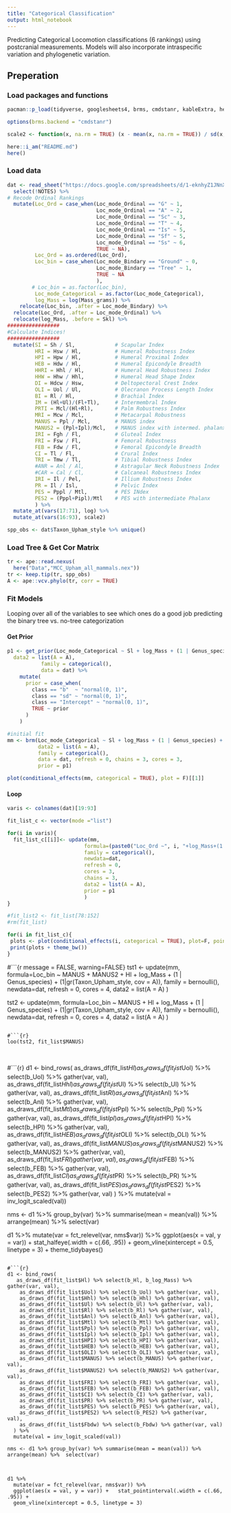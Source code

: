 ```yaml
---
title: "Categorical Classification"
output: html_notebook
---
```


Predicting Categorical Locomotion classifications (6 rankings) using postcranial measurements. Models will also incorporate intraspecific variation and phylogenetic variation.

## Preperation  

### Load packages and functions  
```r

pacman::p_load(tidyverse, googlesheets4, brms, cmdstanr, kableExtra, here, ape, tidybayes)

options(brms.backend = "cmdstanr")

scale2 <- function(x, na.rm = TRUE) (x - mean(x, na.rm = TRUE)) / sd(x, na.rm)

here::i_am("README.md")
here()
```

### Load data  
```r
dat <- read_sheet("https://docs.google.com/spreadsheets/d/1-eknhyZ1JNnXqhg2kViyzVntC8NGZvILQX-aQQb1Jvk/edit#gid=325036460", na = c("NA", "?", "")) %>%
  select(!NOTES) %>% 
# Recode Ordinal Rankings
  mutate(Loc_Ord = case_when(Loc_mode_Ordinal == "G" ~ 1,
                             Loc_mode_Ordinal == "A" ~ 2,
                             Loc_mode_Ordinal == "Sc" ~ 3,
                             Loc_mode_Ordinal == "T" ~ 4,
                             Loc_mode_Ordinal == "Is" ~ 5,
                             Loc_mode_Ordinal == "Sf" ~ 5,
                             Loc_mode_Ordinal == "Ss" ~ 6,
                             TRUE ~ NA),
         Loc_Ord = as.ordered(Loc_Ord),
         Loc_bin = case_when(Loc_mode_Bindary == "Ground" ~ 0,
                             Loc_mode_Bindary == "Tree" ~ 1,
                             TRUE ~ NA
                             ),
        # Loc_bin = as.factor(Loc_bin),
         Loc_mode_Categorical = as.factor(Loc_mode_Categorical),
         log_Mass = log(Mass_grams)) %>% 
    relocate(Loc_bin, .after = Loc_mode_Bindary) %>% 
  relocate(Loc_Ord, .after = Loc_mode_Ordinal) %>% 
  relocate(log_Mass, .before = Skl) %>% 
#################
#Calculate Indices!
#################
  mutate(SI = Sh / Sl,             # Scapular Index
         HRI = Hsw / Hl,           # Humeral Robustness Index
         HPI = Hpw / Hl,           # Humeral Proximal Index
         HEB = Hdw / Hl,           # Humeral Epicondyle Breadth
         HHRI = Hhl / Hl,          # Humeral Head Robustness Index
         HHW = Hhw / Hhl,          # Humeral Head Shape Index
         DI = Hdcw / Hsw,          # Deltopectoral Crest Index
         OLI = Uol / Ul,           # Olecranon Process Length Index
         BI = Rl / Hl,             # Brachial Index
         IM = (Hl+Ul)/(Fl+Tl),     # Intermembral Index
         PRTI = Mcl/(Hl+Rl),       # Palm Robustness Index
         MRI = Mcw / Mcl,          # Metacarpal Robustness
         MANUS = Ppl / Mcl,        # MANUS index
         MANUS2 = (Ppl+Ipl)/Mcl,   # MANUS index with intermed. phalanx
         IRI = Fgh / Fl,           # Gluteal Index
         FRI = Fsw / Fl,           # Femoral Robustness
         FEB = Fdw / Fl,           # Femoral Epicondyle Breadth
         CI = Tl / Fl,             # Crural Index
         TRI = Tmw / Tl,           # Tibial Robustness Index
         #ANR = Anl / Al,          # Astragular Neck Robustness Index
         #CAR = Cal / Cl,          # Calcaneal Robustness Index
         IRI = Il / Pel,           # Illium Robustness Index
         PR = Il / Isl,            # Pelvic Index
         PES = Pppl / Mtl,         # PES INdex
         PES2 = (Pppl+Pipl)/Mtl    # PES with intermediate Phalanx
         ) %>% 
  mutate_at(vars(17:71), log) %>% 
  mutate_at(vars(16:93), scale2)

spp_obs <- dat$Taxon_Upham_style %>% unique()
```

### Load Tree & Get Cor Matrix

```r
tr <- ape::read.nexus(
  here("Data","MCC_Upham_all_mammals.nex"))
tr <- keep.tip(tr, spp_obs)
A <- ape::vcv.phylo(tr, corr = TRUE)
```

### Fit Models 


Looping over all of the variables to see which ones do a good job predicting the binary tree vs. no-tree categorization

#### Get Prior

```r

p1 <- get_prior(Loc_mode_Categorical ~ Sl + log_Mass + (1 | Genus_species) +  (1|gr(Taxon_Upham_style, cov = A)),
  data2 = list(A = A),
           family = categorical(),
           data = dat) %>% 
    mutate(
      prior = case_when(
        class == "b"  ~ "normal(0, 1)",
        class == "sd" ~ "normal(0, 1)",
        class == "Intercept" ~ "normal(0, 1)",
        TRUE ~ prior
      )
    )
```


```r
#initial fit
mm <- brm(Loc_mode_Categorical ~ Sl + log_Mass + (1 | Genus_species) +  (1|gr(Taxon_Upham_style, cov = A)),
          data2 = list(A = A),
          family = categorical(),
          data = dat, refresh = 0, chains = 3, cores = 3,
          prior = p1)
```

```r
plot(conditional_effects(mm, categorical = TRUE), plot = F)[[1]]
```

#### Loop

```r
varis <- colnames(dat)[19:93]

fit_list_c <- vector(mode ="list")

for(i in varis){
  fit_list_c[[i]]<- update(mm,
                         formula=(paste0("Loc_Ord ~", i, "+log_Mass+(1|Genus_species)+(1|gr(Taxon_Upham_style,cov = A))")),
                         family = categorical(),
                         newdata=dat,
                         refresh = 0,
                         cores = 3,
                         chains = 3,
                         data2 = list(A = A),
                         prior = p1
                         ) 
}

#fit_list2 <- fit_list[78:152]
#rm(fit_list)
```

```r
for(i in fit_list_c){
 plots <- plot(conditional_effects(i, categorical = TRUE), plot=F, points = F)[[1]]
 print(plots + theme_bw())
}

```






#```{r message = FALSE, warning=FALSE}
tst1 <- update(mm, 
               formula=Loc_bin ~ MANUS + MANUS2 + Hl + log_Mass + (1 | Genus_species) +  (1|gr(Taxon_Upham_style, cov = A)),
                        family = bernoulli(),
                        newdata=dat,
                        refresh = 0,
                        cores = 4,
                            data2 = list(A = A)
                         )

tst2 <- update(mm, 
               formula=Loc_bin ~ MANUS +  Hl + log_Mass + (1 | Genus_species) +  (1|gr(Taxon_Upham_style, cov = A)),
                        family = bernoulli(),
                        newdata=dat,
                        refresh = 0,
                        cores = 4,
                            data2 = list(A = A)
                         )
```

#```{r}
loo(tst2, fit_list$MANUS)
```
\


#```{r}
d1 <- bind_rows(
  as_draws_df(fit_list$Hl) %>% select(b_Hl) %>% gather(var, val),
  as_draws_df(fit_list$Uol) %>% select(b_Uol) %>% gather(var, val),
    as_draws_df(fit_list$Hhl) %>% select(b_Hhl) %>% gather(var, val),
    as_draws_df(fit_list$Ul) %>% select(b_Ul) %>% gather(var, val),
    as_draws_df(fit_list$Rl) %>% select(b_Rl) %>% gather(var, val),
    as_draws_df(fit_list$Anl) %>% select(b_Anl) %>% gather(var, val),
    as_draws_df(fit_list$Mtl) %>% select(b_Mtl) %>% gather(var, val),
  as_draws_df(fit_list$Ppl) %>% select(b_Ppl) %>% gather(var, val),
  as_draws_df(fit_list$Ipl) %>% select(b_Ipl) %>% gather(var, val),
  as_draws_df(fit_list$HPI) %>% select(b_HPI) %>% gather(var, val),
    as_draws_df(fit_list$HEB) %>% select(b_HEB) %>% gather(var, val),
  as_draws_df(fit_list$OLI) %>% select(b_OLI) %>% gather(var, val),
  as_draws_df(fit_list$MANUS) %>% select(b_MANUS) %>% gather(var, val),
    as_draws_df(fit_list$MANUS2) %>% select(b_MANUS2) %>% gather(var, val),
  as_draws_df(fit_list$FRI) %>% select(b_FRI) %>%
    gather(var, val),
  as_draws_df(fit_list$FEB) %>% select(b_FEB) %>% gather(var, val),
  as_draws_df(fit_list$CI) %>% select(b_CI) %>% gather(var, val),
  as_draws_df(fit_list$PR) %>% select(b_PR) %>% gather(var, val),
  as_draws_df(fit_list$PES) %>% select(b_PES) %>% gather(var, val),
  as_draws_df(fit_list$PES2) %>% select(b_PES2) %>% gather(var, val)
  ) %>% 
  mutate(val = inv_logit_scaled(val)) 

nms <- d1 %>% group_by(var) %>% summarise(mean = mean(val)) %>% arrange(mean) %>%  select(var)



d1 %>% 
  mutate(var = fct_relevel(var, nms$var)) %>% 
  ggplot(aes(x = val, y = var)) +   stat_halfeye(.width = c(.66, .95)) +
  geom_vline(xintercept = 0.5, linetype = 3) + theme_tidybayes()
```

#```{r}
d1 <- bind_rows(
   as_draws_df(fit_list$Hl) %>% select(b_Hl, b_log_Mass) %>% gather(var, val),
    as_draws_df(fit_list$Uol) %>% select(b_Uol) %>% gather(var, val),
    as_draws_df(fit_list$Hhl) %>% select(b_Hhl) %>% gather(var, val),
    as_draws_df(fit_list$Ul) %>% select(b_Ul) %>% gather(var, val),
    as_draws_df(fit_list$Rl) %>% select(b_Rl) %>% gather(var, val),
    as_draws_df(fit_list$Anl) %>% select(b_Anl) %>% gather(var, val),
    as_draws_df(fit_list$Mtl) %>% select(b_Mtl) %>% gather(var, val),
    as_draws_df(fit_list$Ppl) %>% select(b_Ppl) %>% gather(var, val),
    as_draws_df(fit_list$Ipl) %>% select(b_Ipl) %>% gather(var, val),
    as_draws_df(fit_list$HPI) %>% select(b_HPI) %>% gather(var, val),
    as_draws_df(fit_list$HEB) %>% select(b_HEB) %>% gather(var, val),
    as_draws_df(fit_list$OLI) %>% select(b_OLI) %>% gather(var, val),
    as_draws_df(fit_list$MANUS) %>% select(b_MANUS) %>% gather(var, val),
    as_draws_df(fit_list$MANUS2) %>% select(b_MANUS2) %>% gather(var, val),
    as_draws_df(fit_list$FRI) %>% select(b_FRI) %>% gather(var, val),
    as_draws_df(fit_list$FEB) %>% select(b_FEB) %>% gather(var, val),
    as_draws_df(fit_list$CI) %>% select(b_CI) %>% gather(var, val),
    as_draws_df(fit_list$PR) %>% select(b_PR) %>% gather(var, val),
    as_draws_df(fit_list$PES) %>% select(b_PES) %>% gather(var, val),
    as_draws_df(fit_list$PES2) %>% select(b_PES2) %>% gather(var, val),
    as_draws_df(fit_list$Fbdw) %>% select(b_Fbdw) %>% gather(var, val)
  ) %>% 
  mutate(val = inv_logit_scaled(val)) 

nms <- d1 %>% group_by(var) %>% summarise(mean = mean(val)) %>% arrange(mean) %>%  select(var)



d1 %>% 
  mutate(var = fct_relevel(var, nms$var)) %>% 
  ggplot(aes(x = val, y = var)) +   stat_pointinterval(.width = c(.66, .95)) +
  geom_vline(xintercept = 0.5, linetype = 3)
```


